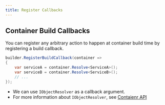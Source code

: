 ```yaml
---
title: Register Callbacks
---
```


## Container Build Callbacks

You can register any arbitrary action to happen at container build time by registering a build callback.

```cs
builder.RegisterBuildCallback(container =>
{
    var serviceA = container.Resolve<ServiceA>();
    var serviceB = container.Resolve<ServiceB>();
    // ...
});
```

- We can use `IObjectResolver` as a callback argument.
- For more information about `IObjectResolver`, see [Contaienr API](../resolving/container-api)